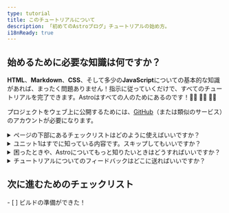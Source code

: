 ```yaml
---
type: tutorial
title: このチュートリアルについて
description: 「初めてのAstroブログ」チュートリアルの始め方。
i18nReady: true
---
```




## 始めるために必要な知識は何ですか？

**HTML**、**Markdown**、**CSS**、そして多少の**JavaScript**についての基本的な知識があれば、まったく問題ありません！指示に従っていくだけで、すべてのチュートリアルを完了できます。Astroはすべての人のためにあるのです！🧑‍🚀 👩‍🚀 👨‍🚀

プロジェクトをウェブ上に公開するためには、[GitHub](https://github.com)（または類似のサービス）のアカウントが必要になります。

<details>
<summary>ページの下部にあるチェックリストはどのように使えばいいですか？</summary>

チェックを入れてください！

各ページの最後には、そこまでにできるようになったタスクのチェックリストがあります。これにチェックを入れると、チュートリアルトラッカー（チュートリアルの進捗）で進捗状況を確認できます。

トラッカーの利用は任意ですが、数回に分けてチュートリアルを進める場合には、自分の進捗状況を思い出すのに役立ちます。また、チェックリストの一部をチェックしないでおくことで、あとで見直したいユニットの目印としても使えます。

（このデータはブラウザのローカルストレージにのみ保存され、他の場所で利用されることはありません。Astroにデータが送信されたり、保存されたりすることはありません。）
</details>

<details>
<summary>ユニット1はすでに知っている内容です。スキップしてもいいですか？</summary>

[ユニット1](/ja/tutorial/1-setup/)の各レッスンでは、チュートリアルを完了するために必要な開発ツールとオンラインアカウントを確認できます。また、新しいAstroプロジェクトの作成、GitHubへの保存、Netlifyへのデプロイの手順を説明しています。

[空の新しいAstroプロジェクトを作成](/ja/install/auto/)し、セットアップすることに慣れている場合は、そのまま[ユニット2](/ja/tutorial/2-pages/)に進み、プロジェクトに新しいページを作成していっても問題ありません。
</details>

<details>
<summary>困ったときや、Astroについてもっと知りたいときはどうすればいいですか？</summary>

[AstroのフレンドリーなDiscordサーバー](https://astro.build/chat)に参加しましょう！

サポートフォーラムチャンネルで質問したり、`#general`や`#off-topic`で誰かに話しかけてみてください。
</details>

<details>
<summary>チュートリアルについてのフィードバックはどこに送ればいいですか？</summary>

このチュートリアルは、AstroのDocsチームのプロジェクトです。Discordの`#docs`チャンネルで私たちを見つけるか、または[GitHubのDocsリポジトリ](https://github.com/withastro/docs/issues)にイシューを投稿してください。
</details>

<Box icon="check-list">

## 次に進むためのチェックリスト

<Checklist>
- [ ] ビルドの準備ができた！
</Checklist>
</Box>
